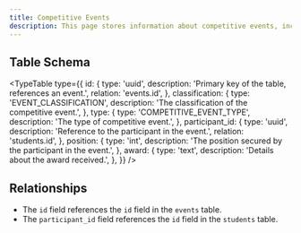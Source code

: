 ```yaml
---
title: Competitive Events
description: This page stores information about competitive events, including their classification, type, participants, positions, and awards.
---
```


## Table Schema

<TypeTable
  type={{
    id: {
      type: 'uuid',
      description: 'Primary key of the table, references an event.',
      relation: 'events.id',
    },
    classification: {
      type: 'EVENT_CLASSIFICATION',
      description: 'The classification of the competitive event.',
    },
    type: {
      type: 'COMPETITIVE_EVENT_TYPE',
      description: 'The type of competitive event.',
    },
    participant_id: {
      type: 'uuid',
      description: 'Reference to the participant in the event.',
      relation: 'students.id',
    },
    position: {
      type: 'int',
      description: 'The position secured by the participant in the event.',
    },
    award: {
      type: 'text',
      description: 'Details about the award received.',
    },
  }}
/>

## Relationships

- The `id` field references the `id` field in the `events` table.
- The `participant_id` field references the `id` field in the `students` table.

<Cards>
  <Card title="Go to Events Table" href="./events" />
  <Card title="Go to Students Table" href="./students" />
</Cards>
